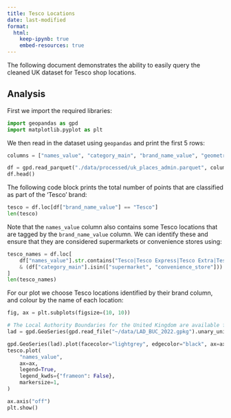 ```yaml
---
title: Tesco Locations
date: last-modified
format: 
  html:
    keep-ipynb: true
    embed-resources: true
---
```


The following document demonstrates the ability to easily query the cleaned UK dataset for Tesco shop locations.

## Analysis

First we import the required libraries:

```python
import geopandas as gpd
import matplotlib.pyplot as plt
```

We then read in the dataset using `geopandas` and print the first 5 rows:

```python
columns = ["names_value", "category_main", "brand_name_value", "geometry"]

df = gpd.read_parquet("./data/processed/uk_places_admin.parquet", columns=columns)
df.head()
```

The following code block prints the total number of points that are classified as part of the 'Tesco' brand:

```python
tesco = df.loc[df["brand_name_value"] == "Tesco"]
len(tesco)
```

Note that the `names_value` column also contains some Tesco locations that are tagged by the `brand_name_value` column. We can identify these and ensure that they are considered supermarkets or convenience stores using:

```python
tesco_names = df.loc[
    df["names_value"].str.contains("Tesco|Tesco Express|Tesco Extra|Tesco Metro")
    & (df["category_main"].isin(["supermarket", "convenience_store"]))
]
len(tesco_names)
```

For our plot we choose Tesco locations identified by their brand column, and colour by the name of each location:



```python
fig, ax = plt.subplots(figsize=(10, 10))

# The Local Authority Boundaries for the United Kingdom are available from https://geoportal.statistics.gov.uk/datasets/79a4e87783be4b6bbb96ddad6dda52a3_0/explore
lad = gpd.GeoSeries(gpd.read_file("~/data/LAD_BUC_2022.gpkg").unary_union, crs=27700)

gpd.GeoSeries(lad).plot(facecolor="lightgrey", edgecolor="black", ax=ax)
tesco.plot(
    "names_value",
    ax=ax,
    legend=True,
    legend_kwds={"frameon": False},
    markersize=1,
)

ax.axis("off")
plt.show()
```
